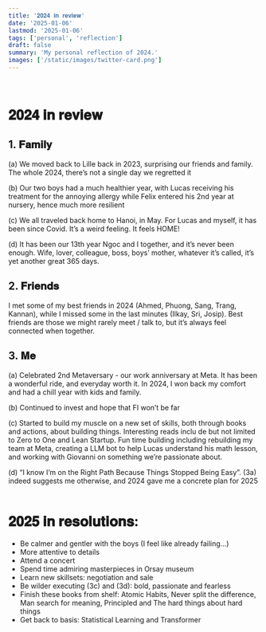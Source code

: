 ```yaml
---
title: '𝟐𝟎𝟐𝟒 𝐢𝐧 𝐫𝐞𝐯𝐢𝐞𝐰'
date: '2025-01-06'
lastmod: '2025-01-06'
tags: ['personal', 'reflection']
draft: false
summary: 'My personal reflection of 2024.'
images: ['/static/images/twitter-card.png']
---
```

⁣
# 𝟐𝟎𝟐𝟒 𝐢𝐧 𝐫𝐞𝐯𝐢𝐞𝐰

## 1. 𝐅𝐚𝐦𝐢𝐥𝐲⁣

 (a) We moved back to Lille back in 2023, surprising our friends and family. The whole 2024, there’s not a single day we regretted it⁣

 (b) Our two boys had a much healthier year, with Lucas receiving his treatment for the annoying allergy while Felix entered his 2nd year at nursery, hence much more resilient⁣

 (c) We all traveled back home to Hanoi, in May. For Lucas and myself, it has been since Covid. It’s a weird feeling. It feels HOME! ⁣

 (d) It has been our 13th year Ngoc and I together, and it’s never been enough. Wife, lover, colleague, boss, boys’ mother, whatever it’s called, it’s yet another great 365 days. ⁣
⁣
## 2. 𝐅𝐫𝐢𝐞𝐧𝐝𝐬⁣
I met some of my best friends in 2024 (Ahmed, Phuong, Sang, Trang, Kannan), while I missed some in the last minutes (Ilkay, Sri, Josip). Best friends are those we might rarely meet / talk to, but it’s always feel connected when together. ⁣
⁣
## 3. 𝐌𝐞⁣

 (a) Celebrated 2nd Metaversary - our work anniversary at Meta. It has been a wonderful ride, and everyday worth it. In 2024, I won back my comfort and had a chill year with kids and family.⁣

 (b) Continued to invest and hope that FI won’t be far⁣

 (c) Started to build my muscle on a new set of skills, both through books and actions, about building things. Interesting reads inclu  de but not limited to Zero to One and Lean Startup. Fun time building including rebuilding my team at Meta, creating a LLM bot to help Lucas understand his math lesson, and working with Giovanni on something we’re passionate about.⁣

 (d) “I know I’m on the Right Path Because Things Stopped Being Easy”. (3a) indeed suggests me otherwise, and 2024 gave me a concrete plan for 2025⁣
⁣
⁣
# 𝟐𝟎𝟐𝟓 𝐢𝐧 𝐫𝐞𝐬𝐨𝐥𝐮𝐭𝐢𝐨𝐧𝐬: ⁣

- Be calmer and gentler with the boys⁣ (I feel like already failing...)
- More attentive to details ⁣
- Attend a concert ⁣
- Spend time admiring masterpieces in Orsay museum⁣
- Learn new skillsets: negotiation and sale⁣
- Be wilder executing (3c) and (3d): bold, passionate and fearless⁣
- Finish these books from shelf: Atomic Habits, Never split the difference, Man search for meaning, Principled and The hard things about hard things⁣
- Get back to basis: Statistical Learning and Transformer
